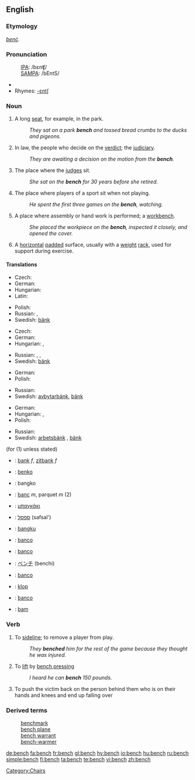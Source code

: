 {{wikipedia}}
==English==

===Etymology===
{{OE.}} ''[[benc|benċ]]''.

===Pronunciation===
: [[International Phonetic Alphabet|IPA]]: /bɛnʧ/
: [[SAMPA]]: /bEntS/
* {{audio|en-us-bench.ogg|Audio (US)}}
* Rhymes: [[Rhymes:English:-ɛntʃ|-ɛntʃ]]

===Noun===
{{en-noun|es}}

# A long [[seat]], for example, in the park.
#: ''They sat on a park '''bench''' and tossed bread crumbs to the ducks and pigeons.''
# In law, the people who decide on the [[verdict]]; the [[judiciary]].
#: ''They are awaiting a decision on the motion from the '''bench'''.''
# {{context|law|figurative}} The place where the [[judge]]s sit.
#: ''She sat on the '''bench''' for 30 years before she retired.''
# The place where players of a sport sit when not playing.
#: ''He spent the first three games on the '''bench''', watching.''
# A place where assembly or hand work is performed; a [[workbench]].
#: ''She placed the workpiece on the '''bench''', inspected it closely, and opened the cover.''
# {{weightlifting}} A [[horizontal]] [[pad]]ded surface, usually with a [[weight]] [[rack]], used for support during exercise.

====Translations====
{{trans-top|long seat in the park}}
* Czech: {{t-|cs|lavička|f}}
* German: {{t+|de|Bank|f}}
* Hungarian: {{t|hu|pad}}
* Latin: {{t-|la|subsellium|n}}
{{trans-mid}}
* Polish: {{t-|pl|ławka|f}}
* Russian: {{t+|ru|скамейка|f|tr=skam'éjka|sc=Cyrl}}, {{t+|ru|скамья|f|tr=skam'já|sc=Cyrl}}
* Swedish: [[bänk]] {{c}}
{{trans-bottom}}

{{trans-top|long seat at a table}}
* Czech: {{t-|cs|lavice|f}}
* German: {{t+|de|Bank|f}}
* Hungarian: {{t|hu|pad}}, {{t|hu|lóca}}
{{trans-mid}}
* Russian: {{t+|ru|скамейка|f|tr=skam'éjka|sc=Cyrl}}, {{t+|ru|скамья|f|tr=skam'já|sc=Cyrl}}, {{t+|ru|лавка|f|tr=lávka|sc=Cyrl}}
* Swedish: [[bänk]] {{c}}
{{trans-bottom}}

{{trans-top|where players of a sport sit}}
* German: {{t+|de|Bank|f}}
* Polish: {{t-|pl|ławka|f}}
{{trans-mid}}
* Russian: {{t|ru|скамейка запасных|f|tr=skam'éjka zapasnýχ|sc=Cyrl}}
* Swedish: [[avbytarbänk]]{{c}}, [[bänk]] {{c}}
{{trans-bottom}}

{{trans-top|workbench}}
* German: {{t+|de|Werkbank|f}}
* Hungarian: {{t|hu|munkapad}}, {{t|hu|munkaasztal}}
* Polish: {{t+|pl|stół|m}}
{{trans-mid}}
* Russian: {{t+|ru|верстак|m|tr=v'ersták|sc=Cyrl}}
* Swedish: [[arbetsbänk]] {{c}}, [[bänk]] {{c}}
{{trans-bottom}}

{{checktrans-top}}
(for (1) unless stated)
* {{ttbc|Dutch}}: [[bank]] ''f'', [[zitbank]] ''f''
* {{ttbc|Esperanto}}: [[benko]]
* {{ttbc|Filipino}}: bangko
* {{ttbc|French}}: [[banc]] ''m'', parquet ''m'' (2)
* {{ttbc|Greek}}: [[μπαγκάκι]]
* {{ttbc|Hebrew}}: [[ספסל]] (safsal')
* {{ttbc|Indonesian}}: [[bangku]]
* {{ttbc|Interlingua}}: [[banco]]
* {{ttbc|Italian}}: [[banco]]
* {{ttbc|Japanese}}: [[ベンチ]] (benchi)
* {{ttbc|Portuguese}}: [[banco]] {{m}}
* {{ttbc|Slovenian}}: [[klop]]
* {{ttbc|Spanish}}: [[banco]]
* {{ttbc|Volapük}}: [[bam]]
{{checktrans-bottom}}

===Verb===
{{en-verb|bench|es}}

# {{context|transitive|sports}} To [[sideline]]; to remove a player from play.
#: ''They '''benched''' him for the rest of the game because they thought he was injured.''
# {{context|transitive|weightlifting}} To [[lift]] by [[bench press]]ing
#: ''I heard he can '''bench''' 150 pounds.''
# {{slang}} To push the victim back on the person behind them who is on their hands and knees and end up falling over

===Derived terms===
: [[benchmark]]
: [[bench plane]]
: [[bench warrant]]
: [[bench-warmer]]

[[Category:Chairs]]

[[de:bench]]
[[fa:bench]]
[[fr:bench]]
[[gl:bench]]
[[hy:bench]]
[[io:bench]]
[[hu:bench]]
[[ru:bench]]
[[simple:bench]]
[[fi:bench]]
[[ta:bench]]
[[te:bench]]
[[vi:bench]]
[[zh:bench]]